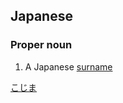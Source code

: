 ==Japanese==
{{ja-kanjitab|こ|しま|k2=じま|r=y|yomi=kun}}

===Proper noun===
{{ja-pos|こじま|proper}}
# A Japanese [[surname]]

[[Category:Japanese surnames|こじま]]